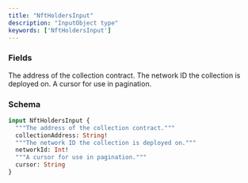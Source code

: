 ```yaml
---
title: "NftHoldersInput"
description: "InputObject type"
keywords: ['NftHoldersInput']
---
```


### Fields

<ResponseField name="collectionAddress" type="String!" required>
  The address of the collection contract.
</ResponseField>

<ResponseField name="networkId" type="Int!" required>
  The network ID the collection is deployed on.
</ResponseField>

<ResponseField name="cursor" type="String">
  A cursor for use in pagination.
</ResponseField>

### Schema


```graphql 
input NftHoldersInput {
  """The address of the collection contract."""
  collectionAddress: String!
  """The network ID the collection is deployed on."""
  networkId: Int!
  """A cursor for use in pagination."""
  cursor: String
}
```
